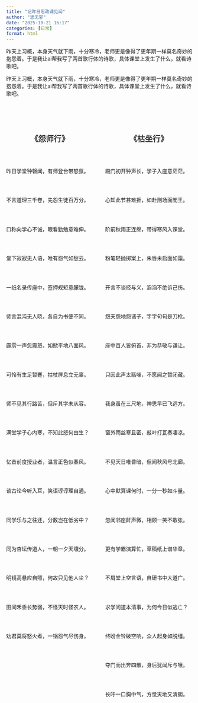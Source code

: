 ```yaml
---
title: "记昨日思政课见闻"
author: "思无邪"
date: "2025-10-21 16:17"
categories: [日常]
format: html
---
```


昨天上习概，本身天气就下雨，十分寒冷，老师更是像得了更年期一样莫名奇妙的抱怨着。于是我让ai帮我写了两首歌行体的诗歌，具体课堂上发生了什么，就看诗歌吧。


昨天上习概，本身天气就下雨，十分寒冷，老师更是像得了更年期一样莫名奇妙的抱怨着。于是我让ai帮我写了两首歌行体的诗歌，具体课堂上发生了什么，就看诗歌吧。

<style>
.poem-container {
display: flex;
justify-content: space-around;
align-items: flex-start;
gap: 2rem;
margin-top: 2rem;
}
.poem-column {
flex: 1;
white-space: pre-wrap;
line-height: 1.8;
font-family: serif;
}
.poem-column h3 {
text-align: center;
margin-top: 0;
margin-bottom: 1rem;
font-size: 1.5em;
color: #333;
}
</style>

<div class="poem-container">
<div class="poem-column">
<h3>《怨师行》</h3>
昨日学堂钟磬闻，有师登台带怒氛。

不言道理三千卷，先怨生徒百万分。

口称向学心不诚，眼看勤勉意难伸。

堂下寂寂无人语，唯有怨气如愁云。

一纸名录传座中，签押规矩意朦胧。

师言混沌无人晓，各自为书便不同。

霹雳一声忽震怒，如掀平地八面风。

可怜有生足暂蹇，拄杖屏息立无辜。

师不见其行路苦，但斥其字未从容。

满堂学子心内寒，不知此怒何由生？

忆昔前度授业者，温言正色似春风。

谈古论今听入耳，笑语谆谆理自通。

同学乐与之往还，分数岂在低劣中？

同为杏坛传道人，一朝一夕天壤分。

明镜高悬应自照，何故只见他人尘？

田间禾黍长势弱，不怪天时怪农人。

劝君莫将怒火煮，一锅怨气尽伤身。

</div>
<div class="poem-column">
<h3>《枯坐行》</h3>
殿门初开钟声长，学子入座意茫茫。

心知此节甚难捱，如赴刑场面閻王。

阶前秋雨正连绵，带得寒风入课堂。

粉笔轻抛掷案上，朱唇未启面如霜。

开言不谈经与义，滔滔不绝诉己伤。

怨天怨地怨诸子，字字句句是刀枪。

座中百人皆俯首，非为恭敬与谦让。

只因此声太聒噪，不愿闻之暂闭藏。

我身虽在三尺地，神思早已飞远方。

窗外雨丝寒且密，敲叶打瓦奏凄凉。

不见天日唯昏暗，但闻秋风号北廊。

心中默算课何时，一分一秒如斗量。

忽闻邻座鼾声微，相顾一笑不敢张。

更有学霸演算忙，草稿纸上谱华章。

不屑堂上空言语，自研书中大道广。

求学问道本清事，为何今日似逃亡？

终盼金铃破空响，众人起身如脱缰。

夺门而出奔四散，身后犹闻斥与嚷。

长吁一口胸中气，方觉天地又清朗。

</div>
</div>